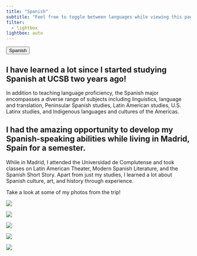 ```yaml
---
title: "Spanish"
subtitle: "Feel free to toggle between languages while viewing this page!"
filter:
  - lightbox
lightbox: auto
---
```


<script>
function toggleLanguage() {
  var spanish = document.getElementsByClassName('spanish');
  var english = document.getElementsByClassName('english');
  var button = document.getElementById('languageToggle');

  for (var i = 0; i < spanish.length; i++) {
    if (spanish[i].style.display === 'none') {
      spanish[i].style.display = 'block';
      english[i].style.display = 'none';
      button.textContent = 'English';
    } else {
      spanish[i].style.display = 'none';
      english[i].style.display = 'block';
      button.textContent = 'Spanish';
    }
  }
}

// Set initial button text based on default language display state
document.addEventListener('DOMContentLoaded', function() {
  var button = document.getElementById('languageToggle');
  var spanish = document.getElementsByClassName('spanish');
  
  if (spanish[0].style.display === 'none') {
    button.textContent = 'Spanish';
  } else {
    button.textContent = 'English';
  }
});
</script>

<button id="languageToggle" onclick="toggleLanguage()">Spanish</button>

<div class="english" style="display: block;"> 
  <h2> I have learned a lot since I started studying Spanish at UCSB two years ago!</h1>
  <p>In addition to teaching language proficiency, the Spanish major encompasses a diverse range of subjects including linguistics, language and translation, Peninsular Spanish studies, Latin American studies, U.S. Latinx studies, and Indigenous languages and cultures of the Americas.</p>
  <h2> I had the amazing opportunity to develop my Spanish-speaking abilities while living in Madrid, Spain for a semester.</h1>
  <p> While in Madrid, I attended the Universidad de Complutense and took classes on Latin American Theater, Modern Spanish Literature, and the Spanish Short Story. Apart from just my studies, I learned a lot about Spanish culture, art, and history through experience. </p>
  <p>Take a look at some of my photos from the trip!</p>
</div>


<div class="spanish" style="display: none;">
  <h2>¡He aprendido mucho desde que comencé estudiar español en UCSB hace dos años!</h1>
  <p>Además de enseñar la competencia lingüística, la carrera de español abarca una diversa gama de materias que incluyen lingüística, lengua y traducción, estudios de español peninsular, estudios latinoamericanos, estudios Latinx en Estados Unidos, y lenguas y culturas indígenas de las Américas.</p>
  <h2>Tuve una oportunidad increíble de desarrollar mis habilidades para hablar español mientras vivía en Madrid, España durante un semestre. </h1>
  <p>Durante mi estancia en Madrid, asistí a la Universidad Complutense y tomé clases de Teatro Latinoamericano, Literatura Española Actual y el Cuento Español. Aparte de mis estudios, aprendí muchas sobre la cultura, arte y historia española a través de experiencias.</p>
  <p> ¡Echa un vistazo a algunas de las fotos de mi estancia en Madrid!</p>
</div>

::: {layout="[[1, 1], [1, 1, 1]]"}

![](media/palace.jpeg){group="madrid"
description="Palacio Real de Madrid"}

![](media/el_retiro.jpeg){group="madrid"
description="Parque de El Retiro"}

![](media/real_jardin.jpeg){group="madrid"
description="Real Jardín Botánico"}


![](media/embajadores.jpeg){group="madrid"
description="Embajadores, Madrid"}

![](media/madrid_sheep.jpeg){group="madrid"
description="Tanshumance Festival, Madrid"}


:::

